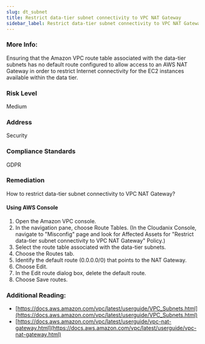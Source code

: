```yaml
---
slug: dt_subnet
title: Restrict data-tier subnet connectivity to VPC NAT Gateway
sidebar_label: Restrict data-tier subnet connectivity to VPC NAT Gateway
---
```


### More Info:

Ensuring that the Amazon VPC route table associated with the data-tier subnets has no default route configured to allow access to an AWS NAT Gateway in order to restrict Internet connectivity for the EC2 instances available within the data tier.

### Risk Level

Medium

### Address

Security

### Compliance Standards

GDPR

### Remediation

How to restrict data-tier subnet connectivity to VPC NAT Gateway?

#### Using AWS Console

1. Open the Amazon VPC console.
2. In the navigation pane, choose Route Tables.
    (In the Cloudanix Console, navigate to "Misconfig" page and look for Affected Assets for "Restrict data-tier subnet connectivity to VPC NAT Gateway" Policy.)
3. Select the route table associated with the data-tier subnets.
4. Choose the Routes tab.
5. Identify the default route (0.0.0.0/0) that points to the NAT Gateway.
6. Choose Edit.
7. In the Edit route dialog box, delete the default route.
8. Choose Save routes.

### Additional Reading:

- [https://docs.aws.amazon.com/vpc/latest/userguide/VPC_Subnets.html](https://docs.aws.amazon.com/vpc/latest/userguide/VPC_Subnets.html) 
- [https://docs.aws.amazon.com/vpc/latest/userguide/vpc-nat-gateway.html](https://docs.aws.amazon.com/vpc/latest/userguide/vpc-nat-gateway.html) 

